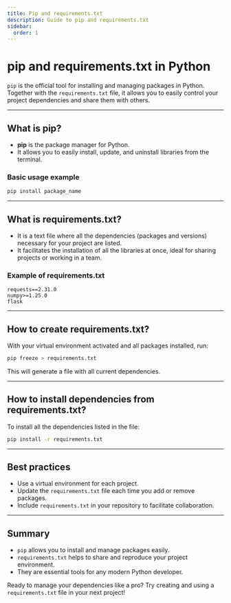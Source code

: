 ```yaml
---
title: Pip and requirements.txt
description: Guide to pip and requirements.txt
sidebar:
  order: 1
---
```


# pip and requirements.txt in Python

`pip` is the official tool for installing and managing packages in Python. Together with the `requirements.txt` file, it allows you to easily control your project dependencies and share them with others.

---

## What is pip?

- **pip** is the package manager for Python.
- It allows you to easily install, update, and uninstall libraries from the terminal.

### Basic usage example

```bash
pip install package_name
```

---

## What is requirements.txt?

- It is a text file where all the dependencies (packages and versions) necessary for your project are listed.
- It facilitates the installation of all the libraries at once, ideal for sharing projects or working in a team.

### Example of requirements.txt

```
requests==2.31.0
numpy>=1.25.0
flask
```

---

## How to create requirements.txt?

With your virtual environment activated and all packages installed, run:

```bash
pip freeze > requirements.txt
```

This will generate a file with all current dependencies.

---

## How to install dependencies from requirements.txt?

To install all the dependencies listed in the file:

```bash
pip install -r requirements.txt
```

---

## Best practices

- Use a virtual environment for each project.
- Update the `requirements.txt` file each time you add or remove packages.
- Include `requirements.txt` in your repository to facilitate collaboration.

---

## Summary

- `pip` allows you to install and manage packages easily.
- `requirements.txt` helps to share and reproduce your project environment.
- They are essential tools for any modern Python developer.

Ready to manage your dependencies like a pro? Try creating and using a `requirements.txt` file in your next project!

